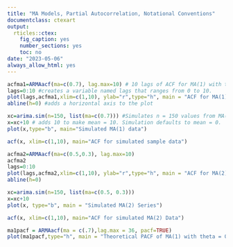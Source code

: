 ```yaml
---
title: "MA Models, Partial Autocorrelation, Notational Conventions"
documentclass: ctexart
output:
  rticles::ctex:
    fig_caption: yes
    number_sections: yes
    toc: no
date: "2023-05-06"
always_allow_html: yes
---
```


```r
acfma1=ARMAacf(ma=c(0.7), lag.max=10) # 10 lags of ACF for MA(1) with theta1 = 0.7
lags=0:10 #creates a variable named lags that ranges from 0 to 10.
plot(lags,acfma1,xlim=c(1,10), ylab="r",type="h", main = "ACF for MA(1) with theta1 = 0.7")
abline(h=0) #adds a horizontal axis to the plot 
```

```r
xc=arima.sim(n=150, list(ma=c(0.7))) #Simulates n = 150 values from MA(1)
x=xc+10 # adds 10 to make mean = 10. Simulation defaults to mean = 0.
plot(x,type="b", main="Simulated MA(1) data")
```

```r
acf(x, xlim=c(1,10), main="ACF for simulated sample data") 
```

```r
acfma2=ARMAacf(ma=c(0.5,0.3), lag.max=10)
acfma2
lags=0:10
plot(lags,acfma2,xlim=c(1,10), ylab="r",type="h", main = "ACF for MA(2) with theta1 = 0.5,theta2=0.3")
abline(h=0)
```

```r
xc=arima.sim(n=150, list(ma=c(0.5, 0.3)))
x=xc+10
plot(x, type="b", main = "Simulated MA(2) Series")
```

```r
acf(x, xlim=c(1,10), main="ACF for simulated MA(2) Data")
```

```r
ma1pacf = ARMAacf(ma = c(.7),lag.max = 36, pacf=TRUE)
plot(ma1pacf,type="h", main = "Theoretical PACF of MA(1) with theta = 0.7")
```